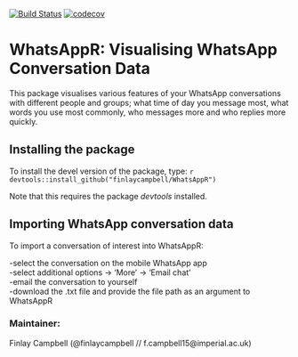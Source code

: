 [![Build Status](https://travis-ci.org/finlaycampbell/WhatsAppR.svg?branch=master)](https://travis-ci.org/finlaycampbell/WhatsAppR) [![codecov](https://codecov.io/gh/finlaycampbell/WhatsAppR/branch/master/graph/badge.svg)](https://codecov.io/gh/finlaycampbell/WhatsAppR)

# WhatsAppR: Visualising WhatsApp Conversation Data

This package visualises various features of your WhatsApp conversations with different people and groups; what time of day you message most, what words you use most commonly, who messages more and who replies more quickly.


## Installing the package

To install the devel version of the package, type:
  ```r
devtools::install_github("finlaycampbell/WhatsAppR")
```

Note that this requires the package *devtools* installed.


## Importing WhatsApp conversation data

To import a conversation of interest into WhatsAppR:

-select the conversation on the mobile WhatsApp app <br />
-select additional options -> 'More' -> 'Email chat' <br />
-email the conversation to yourself <br />
-download the .txt file and provide the file path as an argument to WhatsAppR  


### Maintainer:
Finlay Campbell (@finlaycampbell // f.campbell15@imperial.ac.uk)
